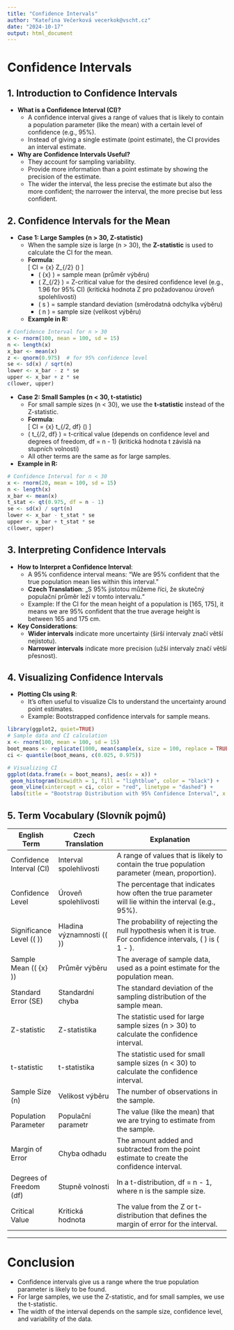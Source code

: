 ```yaml
---
title: "Confidence Intervals"
author: "Kateřina Večerková vecerkok@vscht.cz"
date: "2024-10-17"
output: html_document
---
```


# Confidence Intervals

## 1. **Introduction to Confidence Intervals**
- **What is a Confidence Interval (CI)?**
  - A confidence interval gives a range of values that is likely to contain a population parameter (like the mean) with a certain level of confidence (e.g., 95%).
  - Instead of giving a single estimate (point estimate), the CI provides an interval estimate.

- **Why are Confidence Intervals Useful?**
  - They account for sampling variability.
  - Provide more information than a point estimate by showing the precision of the estimate.
  - The wider the interval, the less precise the estimate but also the more confident; the narrower the interval, the more precise but less confident.

## 2. **Confidence Intervals for the Mean**
- **Case 1: Large Samples (n > 30, Z-statistic)**
  - When the sample size is large (n > 30), the **Z-statistic** is used to calculate the CI for the mean.
  - **Formula**:  
   \[
   CI = \bar{x} \pm Z_{\alpha/2} \times \left(\frac{s}{\sqrt{n}}\right)
   \]
    - \( \bar{x} \) = sample mean (průměr výběru)
    - \( Z_{\alpha/2} \) = Z-critical value for the desired confidence level (e.g., 1.96 for 95% CI) (kritická hodnota Z pro požadovanou úroveň spolehlivosti)
    - \( s \) = sample standard deviation (směrodatná odchylka výběru)
    - \( n \) = sample size (velikost výběru)

  - **Example in R:**
     
```r
# Confidence Interval for n > 30
x <- rnorm(100, mean = 100, sd = 15)
n <- length(x)
x_bar <- mean(x)
z <- qnorm(0.975)  # for 95% confidence level
se <- sd(x) / sqrt(n)
lower <- x_bar - z * se
upper <- x_bar + z * se
c(lower, upper)
```
  - **Case 2: Small Samples (n < 30, t-statistic)**
    - For small sample sizes (n < 30), we use the **t-statistic** instead of the Z-statistic.
    - **Formula**:  
   \[
   CI = \bar{x} \pm t_{\alpha/2, df} \times \left(\frac{s}{\sqrt{n}}\right)
   \]
    - \( t_{\alpha/2, df} \) = t-critical value (depends on confidence level and degrees of freedom, df = n - 1) (kritická hodnota t závislá na stupních volnosti)
    - All other terms are the same as for large samples.

  - **Example in R:**
     
```r
# Confidence Interval for n < 30
x <- rnorm(20, mean = 100, sd = 15)
n <- length(x)
x_bar <- mean(x)
t_stat <- qt(0.975, df = n - 1)
se <- sd(x) / sqrt(n)
lower <- x_bar - t_stat * se
upper <- x_bar + t_stat * se
c(lower, upper)
```

## 3. **Interpreting Confidence Intervals**
  - **How to Interpret a Confidence Interval**:
    - A 95% confidence interval means: "We are 95% confident that the true population mean lies within this interval."
     - **Czech Translation**: „S 95% jistotou můžeme říci, že skutečný populační průměr leží v tomto intervalu.“
    - Example: If the CI for the mean height of a population is [165, 175], it means we are 95% confident that the true average height is between 165 and 175 cm.

  - **Key Considerations**:
    - **Wider intervals** indicate more uncertainty (širší intervaly značí větší nejistotu).
    - **Narrower intervals** indicate more precision (užší intervaly značí větší přesnost).

## 4. **Visualizing Confidence Intervals**
  - **Plotting CIs using R**:
    - It's often useful to visualize CIs to understand the uncertainty around point estimates.
    - Example: Bootstrapped confidence intervals for sample means.

```r
library(ggplot2, quiet=TRUE)
# Sample data and CI calculation
x <- rnorm(100, mean = 100, sd = 15)
boot_means <- replicate(1000, mean(sample(x, size = 100, replace = TRUE)))
ci <- quantile(boot_means, c(0.025, 0.975))

# Visualizing CI
ggplot(data.frame(x = boot_means), aes(x = x)) +
 geom_histogram(binwidth = 1, fill = "lightblue", color = "black") +
 geom_vline(xintercept = ci, color = "red", linetype = "dashed") +
 labs(title = "Bootstrap Distribution with 95% Confidence Interval", x = "Sample Means")
```

## 5. **Term Vocabulary (Slovník pojmů)**

| **English Term**              | **Czech Translation**                        | **Explanation**                                                                            |
|-------------------------------|----------------------------------------------|--------------------------------------------------------------------------------------------|
| Confidence Interval (CI)       | Interval spolehlivosti                      | A range of values that is likely to contain the true population parameter (mean, proportion). |
| Confidence Level               | Úroveň spolehlivosti                        | The percentage that indicates how often the true parameter will lie within the interval (e.g., 95%). |
| Significance Level (\( \alpha \)) | Hladina významnosti (\( \alpha \))   | The probability of rejecting the null hypothesis when it is true. For confidence intervals, \( \alpha \) is \( 1 - \text{confidence level} \). |
| Sample Mean (\( \bar{x} \))    | Průměr výběru                               | The average of sample data, used as a point estimate for the population mean.               |
| Standard Error (SE)            | Standardní chyba                            | The standard deviation of the sampling distribution of the sample mean.                     |
| Z-statistic                    | Z-statistika                                | The statistic used for large sample sizes (n > 30) to calculate the confidence interval.    |
| t-statistic                    | t-statistika                                | The statistic used for small sample sizes (n < 30) to calculate the confidence interval.    |
| Sample Size (n)                | Velikost výběru                             | The number of observations in the sample.                                                  |
| Population Parameter           | Populační parametr                          | The value (like the mean) that we are trying to estimate from the sample.                   |
| Margin of Error                | Chyba odhadu                                | The amount added and subtracted from the point estimate to create the confidence interval.  |
| Degrees of Freedom (df)        | Stupně volnosti                             | In a t-distribution, df = n - 1, where n is the sample size.                               |
| Critical Value                 | Kritická hodnota                            | The value from the Z or t-distribution that defines the margin of error for the interval.   |

---

# Conclusion
  - Confidence intervals give us a range where the true population parameter is likely to be found.
  - For large samples, we use the Z-statistic, and for small samples, we use the t-statistic.
  - The width of the interval depends on the sample size, confidence level, and variability of the data.